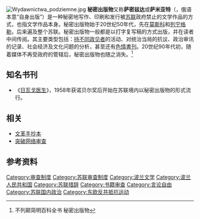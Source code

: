 [[File:Wydawnictwa_podziemne.jpg|thumb]]
{{Revolution sidebar}}
'''秘密出版物'''又称'''萨密兹达'''或'''萨米亚特'''（{{lang-ru|самиздат}}，俄语本意“自身出版”）是一种秘密地写作、印刷和发行被[[苏联|苏联]]政府禁止的文学作品的方式，也指文学作品本身。秘密出版物始于20世纪50年代，先在[[莫斯科|莫斯科]]和[[列宁格勒|列宁格勒]]，后来遍及整个苏联。秘密出版物一般都是以打字复写稿的方式出版，并在读者中间传阅。其主要类型包括：[[持不同政见者|持不同政见者]]的活动、对统治当局的抗议、政治审讯的记录、社会经济及文化问题的分析，甚至还有[[色情書刊|色情書刊]]。20世纪90年代初，随着媒体不再受政府的管辖后，秘密出版物也随之消失。<ref> 不列颠简明百科全书 秘密出版物</ref>

==知名书刊==
*《[[日瓦戈医生|日瓦戈医生]]》，1958年获诺贝尔奖后开始在苏联境内以秘密出版物的形式流行。

== 相关 ==
*[[文革手抄本|文革手抄本]]
*[[突破网络审查|突破网络审查]]

==参考资料==
{{Reflist}}

{{1989年東歐劇變與共產主義政權的垮台}}
{{Authority control}}
[[Category:审查制度|Category:审查制度]]
[[Category:苏联审查制度|Category:苏联审查制度]]
[[Category:波兰文学|Category:波兰文学]]
[[Category:波兰人民共和国|Category:波兰人民共和国]]
[[Category:苏联措辞|Category:苏联措辞]]
[[Category:书籍审查|Category:书籍审查]]
[[Category:言论自由|Category:言论自由]]
[[Category:苏联国内政治|Category:苏联国内政治]]
[[Category:东欧反共抵抗运动|Category:东欧反共抵抗运动]]